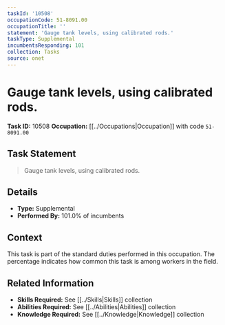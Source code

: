 ```yaml
---
taskId: '10508'
occupationCode: 51-8091.00
occupationTitle: ''
statement: 'Gauge tank levels, using calibrated rods.'
taskType: Supplemental
incumbentsResponding: 101
collection: Tasks
source: onet
---
```

# Gauge tank levels, using calibrated rods.

**Task ID:** 10508
**Occupation:** [[../Occupations|Occupation]] with code `51-8091.00`

## Task Statement

> Gauge tank levels, using calibrated rods.

## Details

- **Type:** Supplemental
- **Performed By:** 101.0% of incumbents

## Context

This task is part of the standard duties performed in this occupation. The percentage indicates how common this task is among workers in the field.

## Related Information

- **Skills Required:** See [[../Skills|Skills]] collection
- **Abilities Required:** See [[../Abilities|Abilities]] collection
- **Knowledge Required:** See [[../Knowledge|Knowledge]] collection
